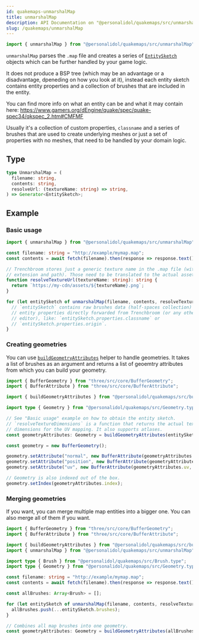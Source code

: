 ```yaml
---
id: quakemaps-unmarshalMap
title: unmarshalMap
description: API Documentation on "@personalidol/quakemaps/src/unmarshalMap"
slug: /quakemaps/unmarshalMap
---
```


```typescript title="import path"
import { unmarshalMap } from "@personalidol/quakemaps/src/unmarshalMap";
```

`unmarshalMap` parses the `.map` file and creates a series of
[`EntitySketch`](quakemaps-EntitySketch.type.mdx) objects which can be further
handled by your game logic.

It does not produce a BSP tree (which may be an advantage or a disadvantage,
dpeneding on how you look at it), instead each entity sketch contains entity
properties and a collection of brushes that are included in the entity.

You can find more info on what an entity can be and what it may contain here:
https://www.gamers.org/dEngine/quake/spec/quake-spec34/qkspec_2.htm#CMFMF

Usually it's a collection of custom properties, `classname` and a series of
brushes that are used to create underlying meshes or just a set of properties
with no meshes, that need to be handled by your domain logic.

## Type

```typescript
type UnmarshalMap = (
  filename: string,
  contents: string,
  resolveUrl: (textureName: string) => string,
) => Generator<EntitySketch>;
```

## Example

### Basic usage

```typescript
import { unmarshalMap } from "@personalidol/quakemaps/src/unmarshalMap";

const filename: string = "http://example/mymap.map";
const contents = await fetch(filename).then(response => response.text());

// Trenchbroom stores just a generic texture name in the .map file (without
// extension and path). Those need to be translated to the actual assets paths.
function resolveTextureUrl(textureName: string): string {
  return `https://my-cdn/assets/${textureName}.png`;
}

for (let entitySketch of unmarshalMap(filename, contents, resolveTextureUrl)) {
  // `entitySketch` contains raw brushes data (half-spaces collection) and
  // entity properties directly forwarded from Trenchbroom (or any other map
  // editor), like: `entitySketch.properties.classname` or
  // `entitySketch.properties.origin`.
}
```

### Creating geometries

You can use [`buildGeometryAttributes`](quakemaps-buildGeometryAttributes.mdx)
helper to handle geometries. It takes a list of brushes as an argument and
returns a list of geoemtry attributes from which you can build your geometry.

```typescript
import { BufferGeometry } from "three/src/core/BufferGeometry";
import { BufferAttribute } from "three/src/core/BufferAttribute";

import { buildGeometryAttributes } from "@personalidol/quakemaps/src/buildGeometryAttributes";

import type { Geometry } from "@personalidol/quakemaps/src/Geometry.type";

// See "Basic usage" example on how to obtain the entity sketch.
// `resolveTextureDimensions` is a function that returns the actual texture
// dimensions for the UV mapping. It also supports atlases.
const geometryAttributes: Geometry = buildGeometryAttributes(entitySketch.brushes, resolveTextureDimensions);

const geometry = new BufferGeometry();

geometry.setAttribute("normal", new BufferAttribute(geometryAttributes.normal, 3));
geometry.setAttribute("position", new BufferAttribute(geometryAttributes.position, 3));
geometry.setAttribute("uv", new BufferAttribute(geometryAttributes.uv, 2));

// Geometry is also indexed out of the box.
geometry.setIndex(geometryAttributes.index);
```

### Merging geometries

If you want, you can merge multiple map entities into a bigger one. You can
also merge all of them if you want.

```typescript
import { BufferGeometry } from "three/src/core/BufferGeometry";
import { BufferAttribute } from "three/src/core/BufferAttribute";

import { buildGeometryAttributes } from "@personalidol/quakemaps/src/buildGeometryAttributes";
import { unmarshalMap } from "@personalidol/quakemaps/src/unmarshalMap";

import type { Brush } from "@personalidol/quakemaps/src/Brush.type";
import type { Geometry } from "@personalidol/quakemaps/src/Geometry.type";

const filename: string = "http://example/mymap.map";
const contents = await fetch(filename).then(response => response.text());

const allBrushes: Array<Brush> = [];

for (let entitySketch of unmarshalMap(filename, contents, resolveTextureUrl)) {
  allBrushes.push(...entitySketch.brushes);
}

// Combines all map brushes into one geometry.
const geometryAttributes: Geometry = buildGeometryAttributes(allBrushes, resolveTextureDimensions);
```
